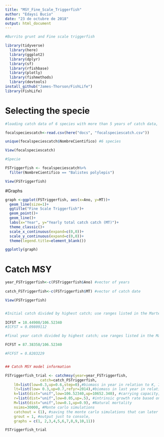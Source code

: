 ```yaml
---
title: "MSY_Fine_Scale_Triggerfish"
author: "Edaysi Bucio"
date: "23 de octubre de 2018"
output: html_document
---
```


```r

#Burrito grunt and Fine scale triggerfish

library(tidyverse) 
  library(here)
  library(ggplot2) 
  library(dplyr) 
  library(sf) 
  library(rfishbase) 
  library(plotly) 
  library(fishmethods) 
  library(devtools) 
install_github("James-Thorson/FishLife") 
library(FishLife) 

```

# Selecting the specie

```r

#loading catch data of 6 species with more than 5 years of catch data, detailed code for this dataset is in the "landing sites.rmd" in docs  

focalspeciescatch<-read.csv(here("docs", "focalspeciescatch.csv"))

unique(focalspeciescatch$NombreCientifico) #6 species  

View(focalspeciescatch)

#Specie

FSTriggerfish <- focalspeciescatch%>% 
  filter(NombreCientifico == "Balistes polylepis")

View(FSTriggerfish)

```

#Graphs 

```r

graph <-ggplot(FSTriggerfish, aes(x=Ano, y=MT))+ 
  geom_line(size=1)+ 
  ggtitle("Fine Scale Triggerfish")+ 
  geom_point()+ 
  geom_line()+ 
  labs(x="Year", y="Yearly total catch catch (MT)")+ 
  theme_classic()+ 
  scale_x_continuous(expand=c(0,0))+ 
  scale_y_continuous(expand=c(0,0))+ 
  theme(legend.title=element_blank()) 

ggplotly(graph) 

```


# Catch MSY

```r

year_FSTriggerfish<-c(FSTriggerfish$Ano) #vector of years 
 
catch_FSTriggerfish<-c(FSTriggerfish$MT) #vector of catch date 

View(FSTriggerfish)


#Initial catch divided by highest catch; use ranges listed in the Martell publication based on this ratio 
 
ICFST = 10.44900/106.52340
#ICFST = 0.09809112

#final year catch divided by highest catch; use ranges listed in the Martell publication based on this ratio 

FCFST = 87.38358/106.52340

#FCFST = 0.8203229


## Catch MSY model information

FSTriggerfish_trial <- catchmsy(year=year_FSTriggerfish,
                catch=catch_FSTriggerfish,
    l0=list(low=0.3,up=0.6,step=0),#biomass in year in relation to K, ICB
    lt=list(low= 0.3,up=0.7,refyr=2014),#biomass in last year in relation to K, years catch divided by highest catch 
    k=list(dist="unif",low=106.52340,up=10652.340), #carrying capacity; low=highest reported catch, high=highest catch*100 
    r=list(dist="unif",low=0.05,up=.5), #intrinsic growth rate based on resiliene  #Resilience:Low 
    M=list(dist="unif",low=0.1,up=0.9), #Natural mortality  
    nsims=30000, #Monte carlo simulations  
    catchout = (1), #saving the monte carlo simulations that can later be graphed 
    grout = 1, #output just to console, 
    graphs = c(1, 2,3,4,5,6,7,8,9,10,11)) 

FSTriggerfish_trial

```

